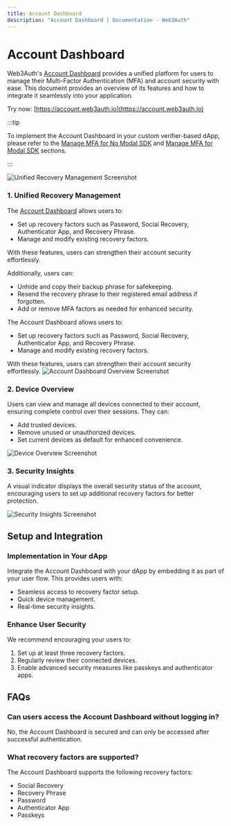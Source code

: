 ```yaml
---
title: Account Dashboard
description: "Account Dashboard | Documentation - Web3Auth"
---
```


# Account Dashboard

Web3Auth's [Account Dashboard](https://account.web3auth.io) provides a unified platform for users to
manage their Multi-Factor Authentication (MFA) and account security with ease. This document
provides an overview of its features and how to integrate it seamlessly into your application.

Try now: [https://account.web3auth.io](https://account.web3auth.io)

:::tip

To implement the Account Dashboard in your custom verifier-based dApp, please refer to the
[Manage MFA for No Modal SDK](/sdk/pnp/web/no-modal/usage#manage-multi-factor-authentication-mfa)
and [Manage MFA for Modal SDK](/sdk/pnp/web/modal/usage#manage-multi-factor-authentication-mfa)
sections.

:::

![Unified Recovery Management Screenshot](/images/account-dashboard/unified-recovery-management.jpg)

### 1. Unified Recovery Management

The [Account Dashboard](https://account.web3auth.io) allows users to:

- Set up recovery factors such as Password, Social Recovery, Authenticator App, and Recovery Phrase.
- Manage and modify existing recovery factors.

With these features, users can strengthen their account security effortlessly.

Additionally, users can:

- Unhide and copy their backup phrase for safekeeping.
- Resend the recovery phrase to their registered email address if forgotten.
- Add or remove MFA factors as needed for enhanced security.

The Account Dashboard allows users to:

- Set up recovery factors such as Password, Social Recovery, Authenticator App, and Recovery Phrase.
- Manage and modify existing recovery factors.

With these features, users can strengthen their account security effortlessly.
![Account Dashboard Overview Screenshot](/images/account-dashboard/account-dashboard-overview.jpg)

### 2. Device Overview

Users can view and manage all devices connected to their account, ensuring complete control over
their sessions. They can:

- Add trusted devices.
- Remove unused or unauthorized devices.
- Set current devices as default for enhanced convenience.

![Device Overview Screenshot](/images/account-dashboard/device-overview.jpg)

### 3. Security Insights

A visual indicator displays the overall security status of the account, encouraging users to set up
additional recovery factors for better protection.

![Security Insights Screenshot](/images/account-dashboard/security-insights.jpg)

## Setup and Integration

### Implementation in Your dApp

Integrate the Account Dashboard with your dApp by embedding it as part of your user flow. This
provides users with:

- Seamless access to recovery factor setup.
- Quick device management.
- Real-time security insights.

### Enhance User Security

We recommend encouraging your users to:

1. Set up at least three recovery factors.
2. Regularly review their connected devices.
3. Enable advanced security measures like passkeys and authenticator apps.

## FAQs

### Can users access the Account Dashboard without logging in?

No, the Account Dashboard is secured and can only be accessed after successful authentication.

### What recovery factors are supported?

The Account Dashboard supports the following recovery factors:

- Social Recovery
- Recovery Phrase
- Password
- Authenticator App
- Passkeys
